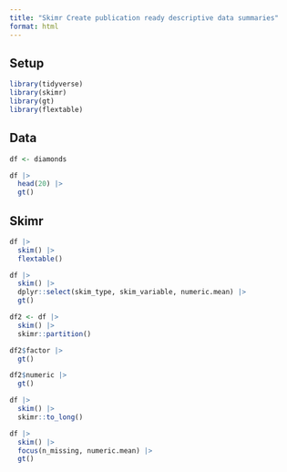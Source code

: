 ```yaml
---
title: "Skimr Create publication ready descriptive data summaries"
format: html
---
```


## Setup

```r
library(tidyverse)
library(skimr)
library(gt)
library(flextable)
```

## Data

```r
df <- diamonds

df |>
  head(20) |>
  gt()
```

## Skimr

```r
df |>
  skim() |>
  flextable()
```

```r
df |>
  skim() |>
  dplyr::select(skim_type, skim_variable, numeric.mean) |>
  gt()
```

```r
df2 <- df |>
  skim() |>
  skimr::partition()
```

```r
df2$factor |>
  gt()

df2$numeric |>
  gt()
```

```r
df |>
  skim() |>
  skimr::to_long()
```

```r
df |>
  skim() |>
  focus(n_missing, numeric.mean) |>
  gt()
```
